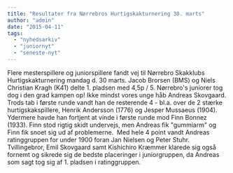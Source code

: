 ```yaml
---
title: "Resultater fra Nørrebros Hurtigskakturnering 30. marts"
author: "admin"
date: "2015-04-11"
tags: 
  - "nyhedsarkiv"
  - "juniornyt"
  - "seneste-nyt"
---
```


Flere mesterspillere og juniorspillere fandt vej til Nørrebro Skakklubs Hurtigskakturnering mandag d. 30 marts. Jacob Brorsen (BMS) og Niels Christian Kragh (K41) delte 1. pladsen med 4,5p / 5. Nørrebro's juniorer tog dog i den grad kampen op! Ikke mindst vores unge håb Andreas Skovgaard. Trods tab i første runde vandt han de resterende 4 - bl.a. over de 2 stærke hurtigskakspillere, Henrik Andersson (1776) og Jesper Mussaeus (1904). Ydermere havde han fortjent at vinde i første runde mod Finn Bonnez (1933). Finn stod rigtig skidt undervejs, men Andreas fik "gummiarm" og Finn fik snoet sig ud af problemerne.  Med hele 4 point vandt Andreas ratinggruppen for under 1900 foran Jan Nielsen og Peter Stuhr. Tvillingebror, Emil Skovgaard samt Kishichiro Kræmmer klarede sig også fornemt og sikrede sig de bedste placeringer i juniorgruppen, da Andreas som sagt tog sig af 1. pladsen i ratinggruppen.
